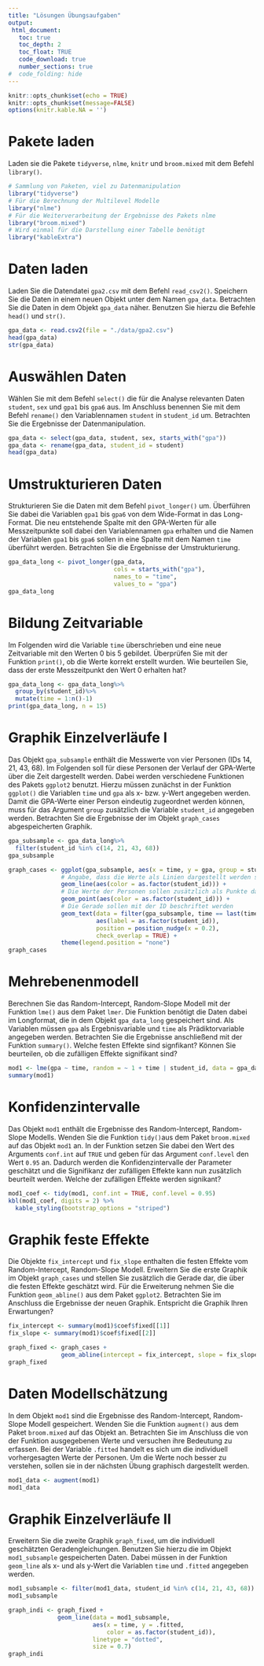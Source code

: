 ```yaml
---
title: "Lösungen Übungsaufgaben"
output:
 html_document:
   toc: true
   toc_depth: 2
   toc_float: TRUE
   code_download: true
   number_sections: true
#  code_folding: hide
---
```


```r
knitr::opts_chunk$set(echo = TRUE)
knitr::opts_chunk$set(message=FALSE)
options(knitr.kable.NA = '')

```

# Pakete laden
Laden sie die Pakete `tidyverse`, `nlme`, `knitr` und `broom.mixed` mit dem Befehl `library()`.

```r
# Sammlung von Paketen, viel zu Datenmanipulation
library("tidyverse")
# Für die Berechnung der Multilevel Modelle
library("nlme")
# Für die Weiterverarbeitung der Ergebnisse des Pakets nlme
library("broom.mixed")
# Wird einmal für die Darstellung einer Tabelle benötigt
library("kableExtra")
```

# Daten laden
Laden Sie die Datendatei `gpa2.csv` mit dem Befehl `read_csv2()`. Speichern Sie die Daten in einem neuen Objekt unter dem Namen `gpa_data`. Betrachten Sie die Daten in dem Objekt `gpa_data` näher. Benutzen Sie hierzu die Befehle `head()` und `str()`.

```r
gpa_data <- read.csv2(file = "./data/gpa2.csv")
head(gpa_data)
str(gpa_data)
```

# Auswählen Daten
Wählen Sie  mit dem Befehl `select()` die für die Analyse relevanten Daten `student`, `sex` und `gpa1` bis `gpa6` aus. Im Anschluss benennen Sie mit dem Befehl `rename()` den Variablennamen `student` in `student_id` um. Betrachten Sie die Ergebnisse der Datenmanipulation.

```r
gpa_data <- select(gpa_data, student, sex, starts_with("gpa"))
gpa_data <- rename(gpa_data, student_id = student)
head(gpa_data)
```

# Umstrukturieren Daten
Strukturieren Sie die Daten mit dem Befehl `pivot_longer()` um. Überführen Sie dabei die Variablen `gpa1` bis `gpa6` von dem Wide-Format in das Long-Format. Die neu entstehende Spalte mit den GPA-Werten für alle Messzeitpunkte soll dabei den Variablennamen `gpa` erhalten und die Namen der Variablen `gpa1` bis `gpa6` sollen in eine Spalte mit dem Namen `time` überführt werden. Betrachten Sie die Ergebnisse der Umstrukturierung.

```r
gpa_data_long <- pivot_longer(gpa_data, 
                              cols = starts_with("gpa"),
                              names_to = "time",
                              values_to = "gpa")
gpa_data_long
```

# Bildung Zeitvariable
Im Folgenden wird die Variable `time` überschrieben und eine neue Zeitvariable mit den Werten 0 bis 5 gebildet. Überprüfen Sie mit der Funktion `print()`, ob die Werte korrekt erstellt wurden. Wie beurteilen Sie, dass der erste Messzeitpunkt den Wert 0 erhalten hat?

```r
gpa_data_long <- gpa_data_long%>%
  group_by(student_id)%>%
  mutate(time = 1:n()-1)
print(gpa_data_long, n = 15)
```

# Graphik Einzelverläufe I
Das Objekt `gpa_subsample` enthält die Messwerte von vier Personen (IDs 14, 21, 43, 68). Im Folgenden soll für diese Personen der Verlauf der GPA-Werte über die Zeit dargestellt werden. Dabei werden verschiedene Funktionen des Pakets `ggplot2` benutzt. Hierzu müssen zunächst in der Funktion `ggplot()` die Variablen `time` und `gpa` als x- bzw. y-Wert angegeben werden. Damit die GPA-Werte einer Person eindeutig zugeordnet werden können, muss für das Argument `group` zusätzlich die Variable `student_id` angegeben werden. Betrachten Sie die Ergebnisse der im Objekt `graph_cases` abgespeicherten Graphik.

```r
gpa_subsample <- gpa_data_long%>%
  filter(student_id %in% c(14, 21, 43, 68))
gpa_subsample

graph_cases <- ggplot(gpa_subsample, aes(x = time, y = gpa, group = student_id)) +
               # Angabe, dass die Werte als Linien dargestellt werden sollen
               geom_line(aes(color = as.factor(student_id))) +
               # Die Werte der Personen sollen zusätzlich als Punkte dargestellt werden
               geom_point(aes(color = as.factor(student_id))) +
               # Die Gerade sollen mit der ID beschriftet werden
               geom_text(data = filter(gpa_subsample, time == last(time)),
                         aes(label = as.factor(student_id)),
                         position = position_nudge(x = 0.2),
                         check_overlap = TRUE) +
               theme(legend.position = "none")
graph_cases
```

# Mehrebenenmodell
Berechnen Sie das Random-Intercept, Random-Slope Modell mit der Funktion `lme()` aus dem Paket `lmer`. Die Funktion benötigt die Daten dabei im Longformat, die in dem Objekt `gpa_data_long` gespeichert sind. Als Variablen müssen `gpa` als Ergebnisvariable und `time` als Prädiktorvariable angegeben werden. Betrachten Sie die Ergebnisse anschließend mit der Funktion `summary()`. Welche festen Effekte sind signfikant? Können Sie beurteilen, ob die zufälligen Effekte signifikant sind?

```r
mod1 <- lme(gpa ~ time, random = ~ 1 + time | student_id, data = gpa_data_long)
summary(mod1)
```

# Konfidenzintervalle
Das Objekt `mod1` enthält die Ergebnisse des Random-Intercept, Random-Slope Modells. Wenden Sie die Funktion `tidy()`aus dem Paket `broom.mixed` auf das Objekt `mod1` an. In der Funktion setzen Sie dabei den Wert des Arguments `conf.int` auf `TRUE` und geben für das Argument `conf.level` den Wert `0.95` an. Dadurch werden die Konfidenzintervalle der Parameter geschätzt und die Signifikanz der zufälligen Effekte kann nun zusätzlich beurteilt werden. Welche der zufälligen Effekte werden signikant?

```r
mod1_coef <- tidy(mod1, conf.int = TRUE, conf.level = 0.95)
kbl(mod1_coef, digits = 2) %>%
  kable_styling(bootstrap_options = "striped")
```

# Graphik feste Effekte
Die Objekte `fix_intercept` und `fix_slope` enthalten die festen Effekte vom Random-Intercept, Random-Slope Modell. Erweitern Sie die erste Graphik im Objekt `graph_cases` und stellen Sie zusätzlich die Gerade dar, die über die festen Effekte geschätzt wird. Für die Erweiterung nehmen Sie die Funktion `geom_abline()` aus dem Paket `ggplot2`. Betrachten Sie im Anschluss die Ergebnisse der neuen Graphik. Entspricht die Graphik Ihren Erwartungen?

```r
fix_intercept <- summary(mod1)$coef$fixed[[1]]
fix_slope <- summary(mod1)$coef$fixed[[2]]

graph_fixed <- graph_cases +
               geom_abline(intercept = fix_intercept, slope = fix_slope)
graph_fixed
```

# Daten Modellschätzung
In dem Objekt `mod1` sind die Ergebnisse des Random-Intercept, Random-Slope Modell gespeichert. Wenden Sie die Funktion `augment()` aus dem Paket `broom.mixed` auf das Objekt an. Betrachten Sie im Anschluss die von der Funktion ausgegebenen Werte und versuchen ihre Bedeutung zu erfassen. Bei der Variable `.fitted` handelt es sich um die individuell vorhergesagten Werte der Personen. Um die Werte noch besser zu verstehen, sollen sie in der nächsten Übung graphisch dargestellt werden.

```r
mod1_data <- augment(mod1)
mod1_data
```

# Graphik Einzelverläufe II
Erweitern Sie die zweite Graphik `graph_fixed`, um die individuell geschätzten Geradengleichungen. Benutzen Sie hierzu die im Objekt `mod1_subsample` gespeicherten Daten. Dabei müssen in der Funktion `geom_line` als x- und als y-Wert die Variablen `time` und `.fitted` angegeben werden.

```r
mod1_subsample <- filter(mod1_data, student_id %in% c(14, 21, 43, 68))
mod1_subsample

graph_indi <- graph_fixed +
              geom_line(data = mod1_subsample,
                        aes(x = time, y = .fitted,
                            color = as.factor(student_id)),
                        linetype = "dotted",
                        size = 0.7)
graph_indi
```
